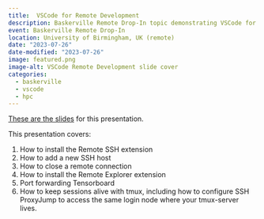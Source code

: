 ```yaml
---
title:  VSCode for Remote Development
description: Baskerville Remote Drop-In topic demonstrating VSCode for remote development.
event: Baskerville Remote Drop-In
location: University of Birmingham, UK (remote)
date: "2023-07-26"
date-modified: "2023-07-26"
image: featured.png
image-alt: VSCode Remote Development slide cover
categories:
  - baskerville
  - vscode
  - hpc
---
```


<a href="vscode.html" target="_blank">These are the slides</a> for this presentation.

This presentation covers:

1. How to install the Remote SSH extension
2. How to add a new SSH host
3. How to close a remote connection
4. How to install the Remote Explorer extension
5. Port forwarding Tensorboard
6. How to keep sessions alive with tmux, including how to configure SSH ProxyJump to access the same login node where your tmux-server lives. 
